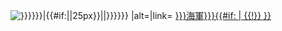 <span class="flagicon">[[File:{{{flag alias-{{{variant}}}|{{{flag alias-naval|{{{flag alias}}}}}}}}}|{{#if:{{{size|}}}|{{{size}}}|25px}}|{{{border-{{{variant}}}|{{{border-naval|{{{border|border}}}}}}}}} |alt=|link=]]&nbsp;</span>[[{{{link alias-naval|{{{shortname alias|{{{alias}}}}}}海軍}}}{{#if: {{{name|}}} | {{!}}{{{name}}} }}]]